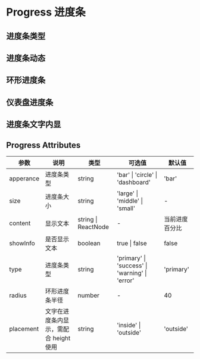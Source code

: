 # Progress 进度条

## 进度条类型


<DemoType />

## 进度条动态


<DemoActive />

## 环形进度条


<DemoCircle />

## 仪表盘进度条


<DemoDash />

## 进度条文字内显


<DemoWord />

## Progress Attributes

| 参数      | 说明                                   | 类型                | 可选值                                         | 默认值         |
| --------- | -------------------------------------- | ------------------- | ---------------------------------------------- | -------------- |
| apperance | 进度条类型                             | string              | 'bar' \| 'circle' \| 'dashboard'               | 'bar'          |
| size      | 进度条大小                             | string              | 'large' \| 'middle' \| 'small'                 | -              |
| content   | 显示文本                               | string \| ReactNode | -                                              | 当前进度百分比 |
| showInfo  | 是否显示文本                           | boolean             | true \| false                                  | false          |
| type      | 进度条类型                             | string              | 'primary' \| 'success' \| 'warning' \| 'error' | 'primary'      |
| radius    | 环形进度条半径                         | number              | -                                              | 40             |
| placement | 文字在进度条内显示，需配合 height 使用 | string              | 'inside' \| 'outside'                          | 'outside'      |
